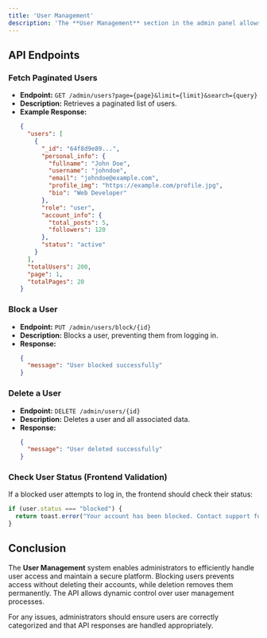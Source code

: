 ```yaml
---
title: 'User Management'
description: 'The **User Management** section in the admin panel allows administrators to search, view, block, and delete user accounts. This section provides a clear and structured approach to managing platform users efficiently.'
---
```


## API Endpoints

### Fetch Paginated Users
- **Endpoint:** `GET /admin/users?page={page}&limit={limit}&search={query}`
- **Description:** Retrieves a paginated list of users.
- **Example Response:**
  ```json
  {
    "users": [
      {
        "_id": "64f8d9e89...",
        "personal_info": {
          "fullname": "John Doe",
          "username": "johndoe",
          "email": "johndoe@example.com",
          "profile_img": "https://example.com/profile.jpg",
          "bio": "Web Developer"
        },
        "role": "user",
        "account_info": {
          "total_posts": 5,
          "followers": 120
        },
        "status": "active"
      }
    ],
    "totalUsers": 200,
    "page": 1,
    "totalPages": 20
  }
  ```

### Block a User
- **Endpoint:** `PUT /admin/users/block/{id}`
- **Description:** Blocks a user, preventing them from logging in.
- **Response:**
  ```json
  {
    "message": "User blocked successfully"
  }
  ```

### Delete a User
- **Endpoint:** `DELETE /admin/users/{id}`
- **Description:** Deletes a user and all associated data.
- **Response:**
  ```json
  {
    "message": "User deleted successfully"
  }
  ```

### Check User Status (Frontend Validation)
If a blocked user attempts to log in, the frontend should check their status:

```jsx
if (user.status === "blocked") {
  return toast.error("Your account has been blocked. Contact support for assistance.");
}
```

## Conclusion
The **User Management** system enables administrators to efficiently handle user access and maintain a secure platform. Blocking users prevents access without deleting their accounts, while deletion removes them permanently. The API allows dynamic control over user management processes.

For any issues, administrators should ensure users are correctly categorized and that API responses are handled appropriately.

